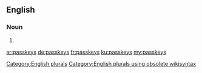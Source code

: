 ==English==

===Noun===
{{head|en}}

# {{plural of|passkey}}

[[Category:English plurals]][[Category:English plurals using obsolete wikisyntax]]

[[ar:passkeys]]
[[de:passkeys]]
[[fr:passkeys]]
[[ku:passkeys]]
[[my:passkeys]]